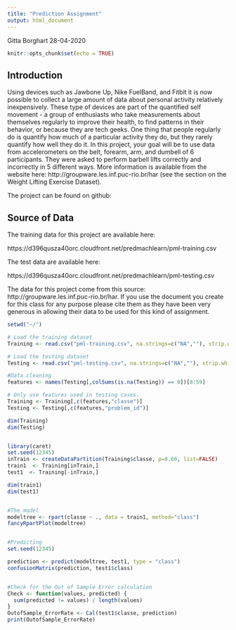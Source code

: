 ---
title: "Prediction Assignment"
output: html_document
---
Gitta Borghart
28-04-2020

```{r setup, include=FALSE}
knitr::opts_chunk$set(echo = TRUE)
```

## Introduction 
Using devices such as Jawbone Up, Nike FuelBand, and Fitbit it is now possible to collect a large amount of data about personal activity relatively inexpensively. These type of devices are part of the quantified self movement - a group of enthusiasts who take measurements about themselves regularly to improve their health, to find patterns in their behavior, or because they are tech geeks. One thing that people regularly do is quantify how much of a particular activity they do, but they rarely quantify how well they do it. In this project, your goal will be to use data from accelerometers on the belt, forearm, arm, and dumbell of 6 participants. They were asked to perform barbell lifts correctly and incorrectly in 5 different ways. More information is available from the website here: http://groupware.les.inf.puc-rio.br/har (see the section on the Weight Lifting Exercise Dataset).

The project can be found on github: 

## Source of Data 
The training data for this project are available here:

https://d396qusza40orc.cloudfront.net/predmachlearn/pml-training.csv

The test data are available here:

https://d396qusza40orc.cloudfront.net/predmachlearn/pml-testing.csv

The data for this project come from this source: http://groupware.les.inf.puc-rio.br/har. If you use the document you create for this class for any purpose please cite them as they have been very generous in allowing their data to be used for this kind of assignment.

```{r}
setwd("~/")

# Load the training dataset
Training <- read.csv("pml-training.csv", na.strings=c("NA",""), strip.white=T)

# Load the testing dataset
Testing <- read.csv("pml-testing.csv", na.strings=c("NA",""), strip.white=T)

#Data cleaning
features <- names(Testing[,colSums(is.na(Testing)) == 0])[8:59]

# Only use features used in testing cases.
Training <- Training[,c(features,"classe")]
Testing <- Testing[,c(features,"problem_id")]

dim(Training)
dim(Testing)


library(caret)
set.seed(12345)
inTrain <- createDataPartition(Training$classe, p=0.60, list=FALSE)
train1  <- Training[inTrain,]
test1  <- Training[-inTrain,]

dim(train1)
dim(test1)


#The model
modeltree <- rpart(classe ~ ., data = train1, method="class")
fancyRpartPlot(modeltree)


#Predicting
set.seed(12345)

prediction <- predict(modeltree, test1, type = "class")
confusionMatrix(prediction, test1$class)


#Check for the Out of Sample Error calculation
Check <- function(values, predicted) {
  sum(predicted != values) / length(values)
}
OutofSample_ErrorRate <- Cal(test1$classe, prediction)
print(OutofSample_ErrorRate)

```